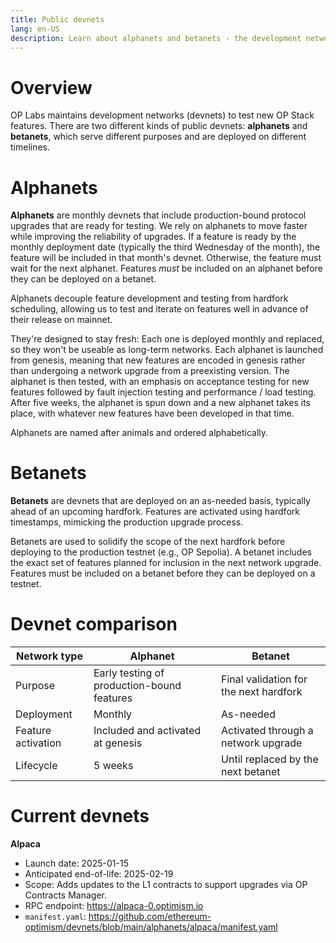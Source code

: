 ```yaml
---
title: Public devnets 
lang: en-US
description: Learn about alphanets and betanets - the development networks for testing upcoming OP Stack releases. 
---
```


# Overview 

OP Labs maintains development networks (devnets) to test new OP Stack features.
There are two different kinds of public devnets: **alphanets** and **betanets**, which serve different purposes and are deployed on different timelines. 

# Alphanets 

**Alphanets** are monthly devnets that include production-bound protocol upgrades that are ready for testing. 
We rely on alphanets to move faster while improving the reliability of upgrades. 
If a feature is ready by the monthly deployment date (typically the third Wednesday of the month), the feature will be included in that month's devnet. 
Otherwise, the feature must wait for the next alphanet. 
Features _must_ be included on an alphanet before they can be deployed on a betanet.

Alphanets decouple feature development and testing from hardfork scheduling, allowing us to test and iterate on features well in advance of their release on mainnet.

They're designed to stay fresh: Each one is deployed monthly and replaced, so they won't be useable as long-term networks. 
Each alphanet is launched from genesis, meaning that new features are encoded in genesis rather than undergoing a network upgrade from a preexisting version. 
The alphanet is then tested, with an emphasis on acceptance testing for new features followed by fault injection testing and performance / load testing. 
After five weeks, the alphanet is spun down and a new alphanet takes its place, with whatever new features have been developed in that time. 

Alphanets are named after animals and ordered alphabetically.

# Betanets 

**Betanets** are devnets that are deployed on an as-needed basis, typically ahead of an upcoming hardfork. 
Features are activated using hardfork timestamps, mimicking the production upgrade process.

Betanets are used to solidify the scope of the next hardfork before deploying to the production testnet (e.g., OP Sepolia). 
A betanet includes the exact set of features planned for inclusion in the next network upgrade.
Features must be included on a betanet before they can be deployed on a testnet.

# Devnet comparison

| Network type       | Alphanet                                   | Betanet                                |
| ------------------ | -------------------------------------------| -------------------------------------- |
| Purpose            | Early testing of production-bound features | Final validation for the next hardfork |
| Deployment         | Monthly                                    | As-needed                              |
| Feature activation | Included and activated at genesis          | Activated through a network upgrade    |
| Lifecycle          | 5 weeks                                    | Until replaced by the next betanet     |


# Current devnets 

**Alpaca** 
  * Launch date: 2025-01-15
  * Anticipated end-of-life: 2025-02-19
  * Scope: Adds updates to the L1 contracts to support upgrades via OP Contracts Manager.
  * RPC endpoint: <https://alpaca-0.optimism.io>
  * `manifest.yaml`: <https://github.com/ethereum-optimism/devnets/blob/main/alphanets/alpaca/manifest.yaml>


